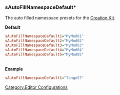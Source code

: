 <onlyinclude>
=== sAutoFillNamespaceDefault* ===
The auto filled namespace presets for the [[Creation Kit]].

'''Default'''
<source lang="ini">
sAutoFillNamespaceDefault1="MyMod01"
sAutoFillNamespaceDefault2="MyMod02"
sAutoFillNamespaceDefault3="MyMod03"
sAutoFillNamespaceDefault4="MyMod04"
sAutoFillNamespaceDefault5="MyMod05"
</Source>
<BR>
'''Example'''
<source lang="ini">
sAutoFillNamespaceDefault1="Tango57"
</Source>
</onlyinclude>


[[Category:Editor Configurations]]
